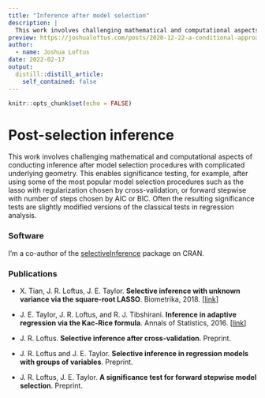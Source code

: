 ```yaml
---
title: "Inference after model selection"
description: |
  This work involves challenging mathematical and computational aspects of conducting inference after model selection procedures with complicated underlying geometry. This enables significance testing, for example, after using some of the most popular model selection procedures such as the lasso with regularization chosen by cross-validation, or forward stepwise with number of steps chosen by AIC or BIC. Often the resulting significance tests are slightly modified versions of the classical tests in regression analysis.
preview: https://joshualoftus.com/posts/2020-12-22-a-conditional-approach-to-inference-after-model-selection/a-conditional-approach-to-inference-after-model-selection_files/figure-html5/unnamed-chunk-2-1.png
author:
  - name: Joshua Loftus
date: 2022-02-17
output:
  distill::distill_article:
    self_contained: false
---
```


```r
knitr::opts_chunk$set(echo = FALSE)
```

# Post-selection inference

This work involves challenging mathematical and computational aspects of conducting inference after model selection procedures with complicated underlying geometry. This enables significance testing, for example, after using some of the most popular model selection procedures such as the lasso with regularization chosen by cross-validation, or forward stepwise with number of steps chosen by AIC or BIC. Often the resulting significance tests are slightly modified versions of the classical tests in regression analysis.

### Software

I'm a co-author of the [selectiveInference](https://cran.r-project.org/web/packages/selectiveInference/) package on CRAN.

### Publications

- X. Tian, J. R. Loftus, J. E. Taylor. **Selective inference with unknown variance via the square-root LASSO**. Biometrika, 2018. [[link](https://academic.oup.com/biomet/article/105/4/755/5105991)]

- J. E. Taylor, J. R. Loftus, and R. J. Tibshirani. **Inference in adaptive regression via the Kac-Rice formula**. Annals of Statistics, 2016. [[link](http://projecteuclid.org/euclid.aos/1458245734)]

- J. R. Loftus. **Selective inference after cross-validation**. Preprint.

- J. R. Loftus and J. E. Taylor. **Selective inference in regression models with groups of variables**. Preprint.

- J. R. Loftus, J. E. Taylor. **A significance test for forward stepwise model selection**. Preprint.